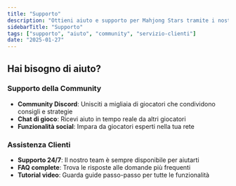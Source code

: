 ```yaml
---
title: "Supporto"
description: "Ottieni aiuto e supporto per Mahjong Stars tramite i nostri canali della community e l'assistenza clienti"
sidebarTitle: "Supporto"
tags: ["supporto", "aiuto", "community", "servizio-clienti"]
date: "2025-01-27"
---
```


## Hai bisogno di aiuto?

### Supporto della Community
- **Community Discord**: Unisciti a migliaia di giocatori che condividono consigli e strategie
- **Chat di gioco**: Ricevi aiuto in tempo reale da altri giocatori
- **Funzionalità social**: Impara da giocatori esperti nella tua rete

### Assistenza Clienti
- **Supporto 24/7**: Il nostro team è sempre disponibile per aiutarti
- **FAQ complete**: Trova le risposte alle domande più frequenti
- **Tutorial video**: Guarda guide passo-passo per tutte le funzionalità